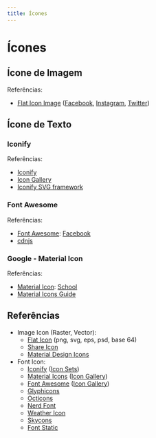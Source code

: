 ```yaml
---
title: Ícones
---
```



# Ícones

## Ícone de Imagem

<CodeHtmlCssPreview src="/codes/css/icons/flat-icon" codeTree={true} />

Referências:

- [Flat Icon Image](https://www.flaticon.com) ([Facebook](https://www.flaticon.com/free-icon/facebook_145802#term=facebook&page=1&position=4), [Instagram](https://www.flaticon.com/free-icon/instagram_145805#term=instagram&page=1&position=7), [Twitter](https://www.flaticon.com/free-icon/twitter_179342#term=twitter&page=1&position=11))

## Ícone de Texto

### Iconify

<CodeHtmlCssPreview src="/codes/css/icons/iconify-icon" codeTree={true} />

Referências:

- [Iconify](https://iconify.design/)
- [Icon Gallery](https://iconify.design/icon-sets/)
- [Iconify SVG framework](https://docs.iconify.design/icon-components/svg-framework/)

### Font Awesome

<CodeHtmlCssPreview src="/codes/css/icons/font-awesome" codeTree={true} />

Referências:

- [Font Awesome](https://fontawesome.com/): [Facebook](https://fontawesome.com/icons/facebook?style=brands)
- [cdnjs](https://cdnjs.com/libraries/font-awesome)

### Google - Material Icon

<CodeHtmlCssPreview src="/codes/css/icons/material-icon" codeTree={true} />

Referências:

- [Material Icon](https://material.io/icons/): [School](https://material.io/icons/)
- [Material Icons Guide](https://developers.google.com/fonts/docs/material_icons#icon_font_for_the_web)

## Referências

- Image Icon (Raster, Vector):
  - [Flat Icon](https://www.flaticon.com) (png, svg, eps, psd, base 64)
  - [Share Icon](https://www.shareicon.net)
  - [Material Design Icons](https://materialdesignicons.com)
- Font Icon:
  - [Iconify](https://iconify.design/) ([Icon Sets](https://iconify.design/icon-sets/))
  - [Material Icons](https://material.io/icons/) ([Icon Gallery](https://material.io/icons/#itempool))
  - [Font Awesome](http://fontawesome.io) ([Icon Gallery](https://fontawesome.com/icons?d=gallery))
  - [Glyphicons](http://glyphicons.com/)
  - [Octicons](https://octicons.github.com/)
  - [Nerd Font](https://nerdfonts.com)
  - [Weather Icon](https://erikflowers.github.io/weather-icons/)
  - [Skycons](https://darkskyapp.github.io/skycons/)
  - [Font Static](http://fontastic.me)
